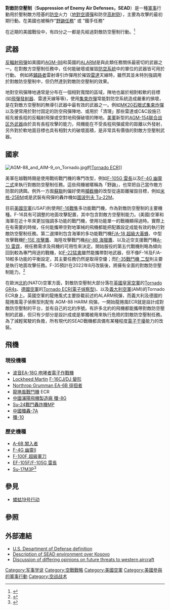 {{roughtranslation|time=2014-12-22T13:51:54+00:00}}
{{multiple image
| align     = right
| direction = vertical
| width     = 300
| image1    = AGM-88 HARM on FA-18C.jpg
| caption1  = [[AGM-88飛彈|AGM-88飛彈]]掛載在[[美國海軍|美國海軍]]的飛機上
| image2    = ALARM.jpeg
| caption2  = [[ALARM反輻射飛彈|ALARM反輻射飛彈]] 掛載在[[英國皇家空軍|英國皇家空軍]]的[[龍捲風戰機|Tornado GR4]]
}}

'''對敵防空壓制'''（'''Suppression of Enemy Air Defenses，SEAD'''）是一種[[軍事|軍事]]行動用於壓制敵方陸基的[[防空|防空]]火力（[[地對空導彈|地對空導彈]]和防空[[高射砲|高射砲]]），主要為攻擊的最初期行動。在美國也被稱作"[[野鼬任務|野鼬任務]]" 或 "鐵手任務"

在近期的美國戰役中，有四分之一都是先經過對敵防空壓制行動。<ref>{{Cite web |url=http://www.fas.org/man/crs/RS21141.pdf |title=CRS Report for Congress Military Suppression of Enemy Air Defenses (SEAD): Assessing Future Needs by Christopher Bolkcom, 2005, 第5頁 |access-date=2014-03-15 |archive-date=2012-10-28 |archive-url=https://web.archive.org/web/20121028165806/http://www.fas.org/man/crs/RS21141.pdf |dead-url=yes }}</ref>

==武器==
[[反輻射飛彈|反輻射飛彈]]如美國的[[AGM-88|AGM-88]]和英國的[[ALARM|ALARM]]是與此類任務關係最密切的武器之一。在對敵方空壓制任務中，任何能破壞或摧毀[[防空系統|防空系統]]中的單位的武器皆可用於行動。 例如將[[鋪路者|鋪路者]]雷射導引炸彈用於摧毀[[雷達|雷達]]天線時，雖然其並未特別強調用於對敵防空壓制中，但仍然達到對敵防空壓制的效果。

地對空飛彈陣地通常是分布在一個相對寬闊的區域，陣地也屬於相對較軟的目標(如[[飛彈發射器|飛彈發射器]]、雷達天線等等)，使用[[集束炸彈|集束炸彈]]常能對防空系統造成嚴重的損壞，是在對敵方空壓制的無導引武器中最有效的武器之一。例如[[MK20石眼式集束炸彈|MK20石眼式集束炸彈]]以及{{le|CBU-87集束炸彈|CBU-87 Combined Effects Munition}}便常用於對付固定的防空飛彈陣地、或用於「清理」那些雷達或C&C設施已經先被長程的反輻射飛彈或空對地飛彈破壞的陣地。[[美軍|美軍]]新型的[[AGM-154联合战区外武器|AGM-154联合战区外武器]]由於具有長程攻擊的能力，飛機能在不受長程飛彈威脅的距離以外發射，另外對於軟地面目標也具有相對大的破壞面積，是非常具有價值的對敵方空壓制武器。

==國家==
[[File:AGM-88_and_AIM-9_on_Tornado.jpg|thumb]]的[[龍捲風戰機|Tornado ECR]]]]

美軍在越戰時期是使用戰術戰鬥機的專門改型，例如[[F-105|F-105G 雷長]]以及[[F-4|F-4G 幽靈二式]]來執行對敵防空壓制任務。這些飛機被暱稱為「野鼬」，也常把自己當作敵方防禦的誘餌。例外一方面[[蘇聯空軍|蘇聯]]則偏好使用[[攔截機|攔截機]]的改型從遠距離摧毀目標，例如[[米格-25戰鬥機|米格-25BM]]或是武裝有飛彈的轟炸機如[[Tu-22M轟炸機|圖波列夫 Tu-22M]]。

目前[[美國空軍|美國空軍]](USAF)則使用[[F-16戰隼戰鬥機|F-16戰隼]]多功能戰鬥機，作為對敵防空壓制的主要機種。F-16具有可調整的地面攻擊配置，其中包含對敵方空壓制能力。(美國)空軍和海軍在近十年來更加強調多功能的戰鬥機，使用功能單一的戰機顯得過時。實際上在有需要的時候，任何能攜帶空對地軍械的飛機都能把配置設定成能有效的執行對敵防空壓制任務。第二選擇則包含海軍的多功能戰鬥機[[F/A-18黃蜂式戰鬥攻擊機|F/A-18 超級大黃蜂]]、中型攻擊戰機[[F-15鷹式戰鬥機|F-15E 攻擊鷹]]、海陸攻擊戰鬥機[[AV-8攻擊機|AV-8B 海獵鷹]]、以及近空支援戰鬥機[[A-10雷霆二式攻擊機|A-10 雷霆]]，視任務需求及飛機的可用性來決定。開始服役的第五代戰機則略為傾向回到較為專門用途的戰機，如[[F-22猛禽戰鬥機|F-22猛禽]]雖然能攜帶對地武器，但不像F-16及F/A-18較多功能的平衡設定，其主要任務仍然是取得空優；而[[F-35閃電II攻擊戰鬥機|F-35戰鬥機 二型]]則主要是執行地面攻擊任務。F-35預計在2022年8月改裝後，將擁有全面的對敵防空壓制能力。<ref>{{Cite web|url=https://www.airforcemag.com/lockheed-to-retrofit-f-35s-for-suppression-destruction-of-enemy-air-defenses-role/|title=Lockheed to Retrofit F-35s for Suppression/Destruction of Enemy Air Defenses Role|date=2020年6月2日|access-date=2022年3月15日|archive-date=2022年3月20日|archive-url=https://web.archive.org/web/20220320003822/https://www.airforcemag.com/lockheed-to-retrofit-f-35s-for-suppression-destruction-of-enemy-air-defenses-role/}}</ref>

在歐洲[[北約|北約]](NATO)空軍方面，對敵防空壓制大部分落在[[英國皇家空軍|英國皇家空軍]]的[[龍捲風戰鬥機|Tornado GR4s]]、[[德國空軍|德國空軍]]的[[龍捲風戰鬥機|Tornado ECR(電子偵察型)]]、以及[[義大利空軍|義大利空軍]](AMI)的Tornado ECR身上。英國空軍的龍捲風式主要掛載前述的ALARM飛彈，而義大利及德國的龍捲風電子偵察型則配有 AGM-88 HARM 飛彈。一開始龍捲風ECR就是設計成對敵防空壓制的平台，並有自己的北約序號。有許多北約的飛機都能攜帶對敵防空壓制的武器，但只有少部分是設計成或是單獨被用來執行危險的對敵防空壓制任務。為了減輕駕駛的負擔，所有現代的SEAD戰機都具備有某種程度[[電子干擾|電子干擾]]能力的改裝。

==飛機==
===現役機種===
* [[EA-18G咆哮者電子作戰機|波音EA-18G 咆哮者電子作戰機]]
* [[Lockheed_Martin|Lockheed Martin]] [[F-16戰隼戰鬥機|F-16CJ/DJ 變形]]
* [[EA-6徘徊者式電子作戰機|Northrop Grumman EA-6B 徘徊者]]
* [[龍捲風戰鬥機|龍捲風戰鬥機]] ECR
* [[殲-8|中國瀋陽飛機製造廠 殲-8]]G
* [[Su-24戰鬥轟炸機|Su-24戰鬥轟炸機]]MP
* [[殲轟-7|中國殲轟-7A]]
* [[殲-10|殲-10]]

===歷史機種===
* [[A-6闖入者式攻擊機|A-6B 闖入者]]
* [[F-4幽靈II戰鬥機|F-4G 幽靈II]]
* [[F-100超級軍刀戰鬥機|F-100F 超級軍刀]]
* [[F-105|EF-105F/F-105G 雷長]]
* [[Su-17攻擊機|Su-17M3P]]<ref>{{Cite web |url=http://www.vectorsite.net/avsu17_2.html |title=Vectorsite Sukhoi Su-17 History |access-date=2014-03-15 |archive-date=2018-10-05 |archive-url=https://web.archive.org/web/20181005021743/http://www.vectorsite.net/avsu17_2.html |dead-url=no }}</ref>

==參見==
* [[蝼蛄19号行动|蝼蛄19号行动]]

==參照==
{{Reflist}}

==外部連結==
{{wikisourcecat|Vietnam War|Audio recordings and transcripts with comments of actual Wild Weasel combat missions over Vietnam.}}
* [https://web.archive.org/web/20050213190456/http://www.dtic.mil/doctrine/jel/doddict/data/s/05187.html U.S. Department of Defense definition]
* [https://web.archive.org/web/20061010133641/http://www.airpower.maxwell.af.mil/airchronicles/apj/apj02/sum02/lambeth.html Description of SEAD environment over Kosovo]
* [https://web.archive.org/web/20140315132836/http://www.airpower.maxwell.af.mil/airchronicles/aureview/1976/nov-dec/alberts.html Discussion of differing opinions on future threats to western aircraft]

[[Category:军事学说|Category:军事学说]]
[[Category:空戰戰略|Category:空戰戰略]]
[[Category:美國空軍|Category:美國空軍]]
[[Category:美國參與的軍事行動|Category:美國參與的軍事行動]]
[[Category:空战战术|Category:空战战术]]